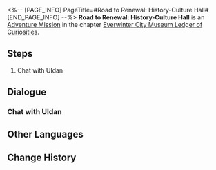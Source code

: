 <%-- [PAGE_INFO]
PageTitle=#Road to Renewal: History-Culture Hall#
[END_PAGE_INFO] --%>
{{Stub|Dialogue, characters, and location(s)}}
{{Mission Infobox
|id            = 8001244
|title         = 
|image         = Mission Road to Renewal: History-Culture Hall.png
|type          = Adventure
|event_name    = 
|chapter       = Everwinter City Museum Ledger of Curiosities
|requirements  = 
|summary       = You have recovered all the exhibits in the History-Culture Hall. Curator Uldan expresses his gratitude and offers payment for your work.
|characters    = <!--characters that appear in this mission-->
|startLocation = <!--location as it intially appears on the mission screen-->
|world         = <!--i.e. Penacony-->
|area          = <!--i.e. A Child's Dream-->
|prev          = 
|next          = 
|exp           = 
|credits       = 10000
|stellarJade   = 
|other         = {{Card List|Lost Gold Fragment*5|delim=;}}
}}
'''Road to Renewal: History-Culture Hall''' is an [[Adventure Mission]] in the chapter [[Everwinter City Museum Ledger of Curiosities]].

==Steps==
# Chat with Uldan

<!--
==Gameplay Notes==

--><!--
==Trial Character==

-->
==Dialogue==
{{Stub Dialogue}}
===Chat with Uldan===
{{Mission Description|type=adventure|location=<!--to be added-->|All the exhibits in the History-Culture Hall seems to have been collected. Uldan the curator has something to tell you regarding that.}}
{{Dialogue Start}}
:{{tx}}
{{Dialogue End}}

==Other Languages==
{{Other Languages
|en   = Road to Renewal: History-Culture Hall
|zhs  = 复兴历程•历史文化展馆
|zht  = 復興歷程•歷史文化展館
|ja   = 復興歴程・歴史館
|ko   = 부흥의 길•역사 문화 전시관
|es   = Proceso de renovación: Sala de Historia y Cultura
|fr   = Sur la route du renouveau : Galerie de l'histoire et de la culture
|ru   = Путь реконструкции: Зал истории и культуры
|th   = เส้นทางสู่การฟื้นฟู: หอจัดแสดงด้านประวัติศาสตร์และวัฒนธรรม
|vi   = Thời Kỳ Phục Hưng - Khu Trưng Bày Văn Hóa Lịch Sử
|de   = Pfad zur Erneuerung: Geschichtsausstellung
|id   = Perjalanan Kebangkitan: Ruang Pameran Sejarah dan Budaya
|pt   = Estrada para a Renovação: Salão de História e Cultura
}}

==Change History==
{{Change History|1.1}}
